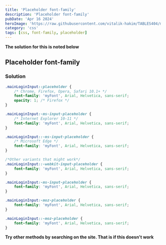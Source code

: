```yaml
---
title: 'Placeholder font-family'
description: 'Placeholder font-family'
pubDate: 'Apr 16 2024'
heroImage: 'https://raw.githubusercontent.com/vitalik-hakim/TABLES404/main/error_b/CSS.png'
category: 'css'
tags: [css, font-family, placeholder]
---
```


**The solution for this is noted below**

## Placeholder font-family

### Solution

```css
.mainLoginInput::placeholder {
	/* Chrome, Firefox, Opera, Safari 10.1+ */
	font-family: 'myFont', Arial, Helvetica, sans-serif;
	opacity: 1; /* Firefox */
}

.mainLoginInput:-ms-input-placeholder {
	/* Internet Explorer 10-11 */
	font-family: 'myFont', Arial, Helvetica, sans-serif;
}

.mainLoginInput::-ms-input-placeholder {
	/* Microsoft Edge */
	font-family: 'myFont', Arial, Helvetica, sans-serif;
}

/*Other variants that might work*/
.mainLoginInput::-webkit-input-placeholder {
	font-family: 'myFont', Arial, Helvetica, sans-serif;
}

.mainLoginInput:-ms-input-placeholder {
	font-family: 'myFont', Arial, Helvetica, sans-serif;
}

.mainLoginInput:-moz-placeholder {
	font-family: 'myFont', Arial, Helvetica, sans-serif;
}

.mainLoginInput::-moz-placeholder {
	font-family: 'myFont', Arial, Helvetica, sans-serif;
}
```

**Try other methods by searching on the site. That is if this doesn't work**
